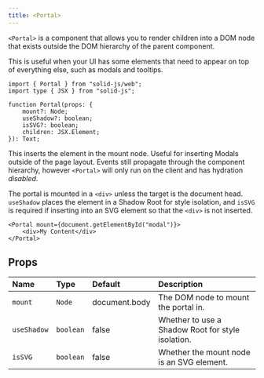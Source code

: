 ```yaml
---
title: <Portal>
---
```


`<Portal>` is a component that allows you to render children into a DOM node that exists outside the DOM hierarchy of the parent component.

This is useful when your UI has some elements that need to appear on top of everything else, such as modals and tooltips.

```tsx
import { Portal } from "solid-js/web";
import type { JSX } from "solid-js";

function Portal(props: {
	mount?: Node;
	useShadow?: boolean;
	isSVG?: boolean;
	children: JSX.Element;
}): Text;
```

This inserts the element in the mount node. Useful for inserting Modals outside of the page layout. Events still propagate through the component hierarchy, however `<Portal>` will only run on the client and has hydration _disabled_.

The portal is mounted in a `<div>` unless the target is the document head. `useShadow` places the element in a Shadow Root for style isolation, and `isSVG` is required if inserting into an SVG element so that the `<div>` is not inserted.

```tsx
<Portal mount={document.getElementById("modal")}>
	<div>My Content</div>
</Portal>
```

## Props

| Name | Type | Default | Description |
| :-- | :-- | :-- | :-- |
| `mount` | `Node` | document.body | The DOM node to mount the portal in. |
| `useShadow` | `boolean` | false | Whether to use a Shadow Root for style isolation. |
| `isSVG` | `boolean` | false | Whether the mount node is an SVG element. |
